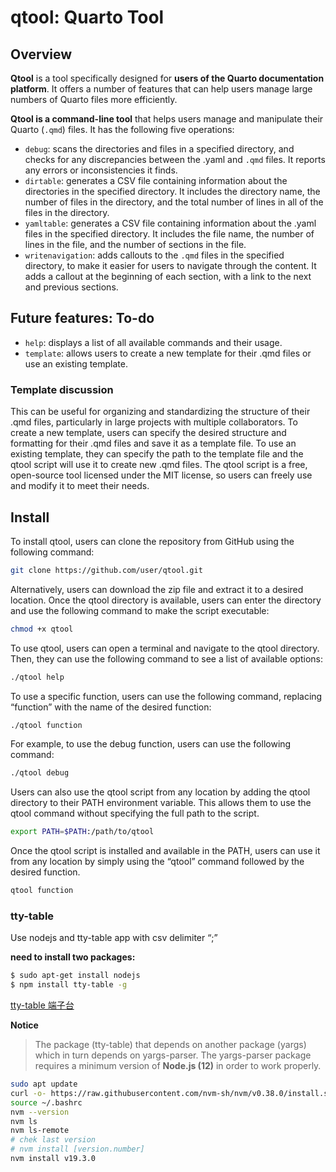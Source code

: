# qtool: Quarto Tool

## Overview

**Qtool** is a tool specifically designed for **users of the Quarto documentation platform**. It offers a number of features that can help users manage large numbers of Quarto files more efficiently.

**Qtool is a command-line tool** that helps users manage and manipulate their Quarto (`.qmd`) files. It has the following five operations:

- `debug`: scans the directories and files in a specified directory, and checks for any discrepancies between the .yaml and ``.qmd`` files. It reports any errors or inconsistencies it finds.
- `dirtable`: generates a CSV file containing information about the directories in the specified directory. It includes the directory name, the number of files in the directory, and the total number of lines in all of the files in the directory.
- `yamltable`: generates a CSV file containing information about the .yaml files in the specified directory. It includes the file name, the number of lines in the file, and the number of sections in the file.
- `writenavigation`: adds callouts to the ``.qmd`` files in the specified directory, to make it easier for users to navigate through the content. It adds a callout at the beginning of each section, with a link to the next and previous sections.

## Future features: To-do

- `help`: displays a list of all available commands and their usage.
- `template`: allows users to create a new template for their .qmd files or use an existing template.

### Template discussion

This can be useful for organizing and standardizing the structure of their .qmd files, particularly in large projects with multiple collaborators. To create a new template, users can specify the desired structure and formatting for their .qmd files and save it as a template file. To use an existing template, they can specify the path to the template file and the qtool script will use it to create new .qmd files. The qtool script is a free, open-source tool licensed under the MIT license, so users can freely use and modify it to meet their needs.

## Install

To install qtool, users can clone the repository from GitHub using the following command:

```bash
git clone https://github.com/user/qtool.git
```

Alternatively, users can download the zip file and extract it to a desired location. Once the qtool directory is available, users can enter the directory and use the following command to make the script executable:

```bash
chmod +x qtool
```

To use qtool, users can open a terminal and navigate to the qtool directory. Then, they can use the following command to see a list of available options:

```bash
./qtool help
```

To use a specific function, users can use the following command, replacing "function" with the name of the desired function:

```bash
./qtool function
```

For example, to use the debug function, users can use the following command:

```bash
./qtool debug
```

Users can also use the qtool script from any location by adding the qtool directory to their PATH environment variable. This allows them to use the qtool command without specifying the full path to the script.

```bash
export PATH=$PATH:/path/to/qtool
```

Once the qtool script is installed and available in the PATH, users can use it from any location by simply using the "qtool" command followed by the desired function.

```bash
qtool function
```

### tty-table

Use nodejs and tty-table app with csv delimiter ";"

**need to install two packages:**

```bash
$ sudo apt-get install nodejs 
$ npm install tty-table -g
```

[tty-table 端子台](https://github.com/tecfu/tty-table)

**Notice**

> The package (tty-table) that depends on another package (yargs) which in turn depends on yargs-parser. The yargs-parser package requires a minimum version of **Node.js (12)** in order to work properly.

```bash
sudo apt update
curl -o- https://raw.githubusercontent.com/nvm-sh/nvm/v0.38.0/install.sh | bash
source ~/.bashrc
nvm --version
nvm ls
nvm ls-remote
# chek last version
# nvm install [version.number]
nvm install v19.3.0
```